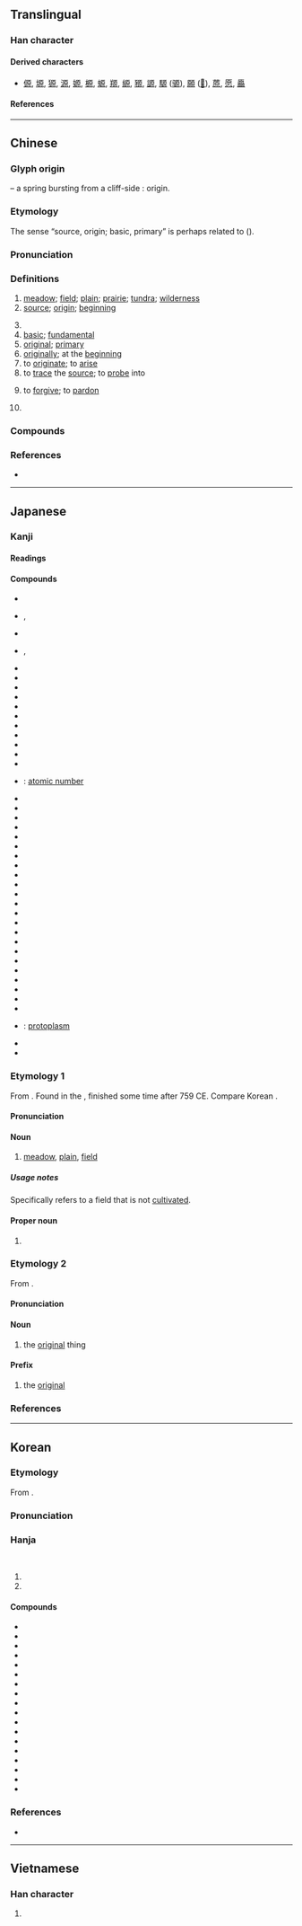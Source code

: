 {{also|厡}}
{{character info}}
==Translingual==

===Han character===
{{stroke order|strokes=10}}
{{Han char|rn=27|rad=厂|as=08|sn=10|four=71296|canj=MHAF|ids=⿸厂⿱白小}}

====Derived characters====
* [[傆]], [[塬]], [[獂]], [[源]], [[嫄]], [[榞]], [[螈]], [[羱]], [[縓]], [[豲]], [[謜]], [[騵]] ([[𫘪]]), [[願]] ([[𫖸]]), [[蒝]], [[愿]], [[厵]]

====References====
{{Han ref|kx=0162.030|dkj=02973|dj=0368.230|hdz=10074.090|uh=539F}}

----

==Chinese==
{{zh-forms|alt=厡,邍-“plain”,𰆖-second round simplified}}

===Glyph origin===
{{Han etym}}
{{liushu|i}} – a spring {{zh-l|*泉}} bursting from a cliff-side {{zh-l|*厂}}: origin.

===Etymology===
The sense “source, origin; basic, primary” is perhaps related to {{och-l|元|head; principal; first; great}} ({{zh-ref|Qiu, 1988}}).

===Pronunciation===
{{zh-pron
|m=yuán
|m-s=yuan2
|dg=йүан1
|c=jyun4
|c-t=ngun3
|g=nyyon4
|h=pfs=ngièn;gd=ngian2
|j=ye1
|mb=ngṳ̂ing
|md=nguòng
|mn=goân
|mn-t=nguang5/nguêng5
|mn-t_note=nguang5 - Shantou; nguêng5 - Chaozhou
|w=3nyyoe
|x=ye2
|mc=y
|oc=y
|cat=n,a,adv,v,pn
}}

===Definitions===
{{zh-hanzi}}

# [[meadow]]; [[field]]; [[plain]]; [[prairie]]; [[tundra]]; [[wilderness]]
# [[source]]; [[origin]]; [[beginning]]
#: {{zh-syn|元}}
# {{zh-original|源|fountainhead; source}}
# [[basic]]; [[fundamental]]
# [[original]]; [[primary]]
# [[originally]]; at the [[beginning]]
# to [[originate]]; to [[arise]]
# to [[trace]] the [[source]]; to [[probe]] into
# {{zh-no-solo}} to [[forgive]]; to [[pardon]]
#: {{zh-x|原諒|to forgive}}
#: {{zh-x|原宥|to forgive}}
#: {{zh-x|原{goân}情{chêng}|to forgive|MN}}
# {{surname|zh}}

===Compounds===
{{zh-der|原來|原始|中原|原理|原諒|原名|不可勝原|原故|如火燎原|原有|原舊|原地踏步|原是|互惠原則|九九歸原|原始反終|一貫原理|凍原|名原|原舞者|原汁|原作|原宥|平原|原住民|原形質|中質原油|原案|原索動物|原始人|北極凍原|九原|依原|原味|原人|九原可作|原審|大原則|原物|原形畢露|中原逐鹿|原型|原價|原犯|原意|原水|原田|原道|原始林|傳染原|原起|帶原者|原始程式|原由|原本|情有可原|原木|原告|原板|原裝|冰原|復原|原點|原生植物|中原大學|原廟|原質|原心|原始社會|原生林|彭巴草原|峻原|原罪|原圖卡|原生礦物|原樣|原來如此|原稿|小原流|原始見終|原擬|原說|原煤|原料|原生代|原則|原色|原始要終|原動力|原貌|事物紀原|大草原|原任|原生質|原職|原文書|原棉|原因論|太原|原配|原訴|原音帶|三原色|周原|反本還原|原頭|原野|原處|原著|原聲帶|原籍|原畫|原生海岸|原生動物|原璧歸趙|原狀|原版|原油|原文|原憲貧|原形|原封不動|原封|原委|原始藝術|原始佛教|原始主義|原因|原原本本|原先|原班人馬|中原音韻|原子|原主|原隰|原定|原件|中原板蕩|根原|神經原|拔本塞原|燎原之火|物歸原主|暴骨原野|清原正本|病原|抗原|本原|深知原委|略跡原心|病原蟲|瘧原蟲|病原菌|當原|略跡原情|現出原身|燎原|溥原|數學原理|漠南草原|星火燎原|樂遊原|有本有原|衣原體|荒原|蠟原型|見原|起原|返本還原|葉原|脊令在原|鶺鴒在原|鴒原|還原|高原|膠原|顯露原形|菌原體|糖原|非病原菌|露原形|苔原|苔原氣候|逐鹿中原|重質原油|郊原|還原焰|還原反應|過敏原|誠信原則|逢原|草原|還原劑|西原借款|莽原|草原氣候|原種|原種場|原地|屈原|柏原|豐原|原禽|原話}}

===References===
* {{R:yue:Hanzi}}

----

==Japanese==

===Kanji===
{{ja-kanji|grade=2|rs=厂08}}

====Readings====
{{ja-readings
|goon=ごん
|kanon=げん<げん<ぐゑん
|kanyoon=がん<ぐわん
|kun=はら-
|nanori=た, ばる, ら, わた, わら
}}

====Compounds====
{{der-top|Compounds}}
* {{ja-r|原%料|げん%りょう}}
* {{ja-r|草%原|そう%げん}}, {{ja-r|草%原|くさ%はら}}
* {{ja-r|原%語|げん%ご}}
* {{ja-r|笹%原|ささ%わら}}, {{ja-r|笹%原|ささ%はら}}
* {{ja-r|砂%原|すな%はら}}
* {{ja-r|原%稿|げん%こう}}
* {{ja-r|原%理|げん%り}}
* {{ja-r|原%産|げん%さん}}
* {{ja-r|原%素|げん%そ}}
* {{ja-r|原%始|げん%し}}
* {{ja-r|原%油|げん%ゆ}}
* {{ja-r|原%因|げん%いん}}
* {{ja-r|原%子|げん%し}}
* {{ja-r|原%作|げん%さく}}
* {{ja-r|原%則|げん%そく}}
* {{ja-r|原%子 番%号|げん%し ばん%ごう}}: [[atomic number]]
* {{ja-r|原%潜|げん%せん}}
* {{ja-r|原%価 計%算|げん%か けい%さん}}
* {{ja-r|医%原%性 疾%患|い%げん%せい しっ%かん}}
* {{ja-r|広%原|こう%げん}}
* {{ja-r|雪%原|せつ%げん}}
* {{ja-r|原%動%機|げん%どう%き}}
* {{ja-r|原%名|げん%めい}}
* {{ja-r|医%原%病|い%げん%びょう}}
* {{ja-r|原%爆|げん%ばく}}
* {{ja-r|原%水%爆|げん%すい%ばく}}
* {{ja-r|高%原|こう%げん}}
* {{ja-r|高%天%原|たか%あま%はら}}
* {{ja-r|医%原|い%げん}}
* {{ja-r|海%原|うな%ばら}}
* {{ja-r|原%子 序%数|げん%し じょ%すう}}
* {{ja-r|原%子%序|げん%し%じょ}}
* {{ja-r|原%液|げん%えき}}
* {{ja-r|原%義|げん%ぎ}}
* {{ja-r|原%本|げん%ぽん}}
* {{ja-r|原%状|げん%じょう}}
* {{ja-r|原%文|げん%ぶん}}
* {{ja-r|原%子%核|げん%し%かく}}
* {{ja-r|原%発|げん%ぱつ}}
* {{ja-r|原%形%質|げん%けい%しつ}}: [[protoplasm]]
* {{ja-r|関ヶ原|^せきヶはら}}
* {{ja-r|与%那%原|よ%な%ばる}}
{{der-bottom}}

===Etymology 1===
{{ja-kanjitab|yomi=k|はら}}

From {{inh|ja|ojp|sort=はら|-}}. Found in the ''{{w|Man'yōshū}}'', finished some time after 759 CE. Compare Korean {{ko-inline|벌|peol|plain, field}}.

====Pronunciation====
{{ja-pron|yomi=k|はら|acc=1|acc_ref=DJR}}

====Noun====
{{ja-noun|はら}}

# [[meadow]], [[plain]], [[field]]

=====Usage notes=====
Specifically refers to a field that is not [[cultivate]]d.

====Proper noun====
{{ja-pos|はら|proper}}

# {{surname|ja|sort=はら}}

===Etymology 2===
{{ja-kanjitab|yomi=o|げん}}

From {{der|ja|ltc|-}} {{ltc-l|原|gloss=source; origin; beginning}}.

====Pronunciation====
{{ja-pron|yomi=kanon|げん|acc=1|acc_ref=DJR}}

====Noun====
{{ja-noun|げん}}

# the [[original]] thing

====Prefix====
{{ja-pos|prefix|げん}}

# the [[original]]
#: {{ja-usex|'''原'''文、'''原'''材料|'''げん'''ぶん、'''げん'''-ざいりょう|'''original''' document, '''original''' / '''raw''' materials}}

===References===
<references/>

----

==Korean==

===Etymology===
From {{der|ko|ltc|sort=원|-}} {{ltc-l|原}}.
{{hanja-ety
|dk={{okm-l|ᅌᅯᆫ|ngwèn|link=no}}
|m={{okm-l|원|wèn}}
|mh={{okm-l|두던〮|twùtén}}
|ml=地理#상03B
}}
===Pronunciation===
{{ko-hanja-pron|원}}

===Hanja===
{{ko-hanja-search}}
{{ko-hanja|언덕|원}}<br>
{{ko-hanja|근원|원}}

# {{hanja form of|원|[[meadow]]}}
# {{hanja form of|원|[[origin]]}}

====Compounds====
{{der-top3|Compounds}}
* {{ko-l|원인|原因}}
* {{ko-l|원칙|原則}}
* {{ko-l|원리|原理}}
* {{ko-l|고원|高原}}
* {{ko-l|원료|原料}}
* {{ko-l|원고|原告}}
* {{ko-l|원가|原價}}
* {{ko-l|원유|原油}}
* {{ko-l|원시|原始}}
* {{ko-l|^수원|水原}}
* {{ko-l|원점|原點}}
* {{ko-l|초원|草原}}
* {{ko-l|원형|原型}}
* {{ko-l|평원|平原}}
* {{ko-l|원서|原書}}
* {{ko-l|^강원|江原}}
* {{ko-l|원고|原稿}}
* {{ko-l|원자|原子}}
{{der-bottom}}

===References===
* {{R:hanjadoc|1022}}

----

==Vietnamese==

===Han character===
{{vi-readings|reading=[[nguyên]], [[nguyễn]]|rs=厂08}}

# {{rfdef|vi|sort=厂08}}